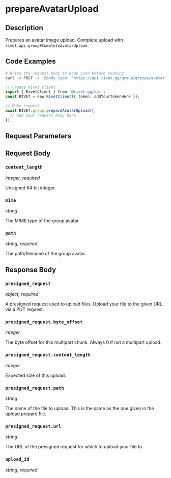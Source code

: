 

# prepareAvatarUpload

## Description

Prepares an avatar image upload.
Complete upload with `rivet.api.group#CompleteAvatarUpload`.


## Code Examples

<CodeGroup title='Request' tag='POST' label='https://api.rivet.gg/group/groups/avatar-upload/prepare'>

```bash {{ title: 'cURL' }}
# Write the request body to body.json before running
curl -X POST -d '@body.json' 'https://api.rivet.gg/group/groups/avatar-upload/prepare'
```

```ts
// Create Rivet client
import { RivetClient } from '@rivet-gg/api';
const RIVET = new RivetClient({ token: addYourTokenHere });

// Make request
await RIVET.group.prepareAvatarUpload({
  // Add your request body here
});
```

</CodeGroup>


## Request Parameters


## Request Body

### `content_length`

_integer, required_

Unsigned 64 bit integer.

### `mime`

_string_

The MIME type of the group avatar.

### `path`

_string, required_

The path/filename of the group avatar.




## Response Body

### `presigned_request`

_object, required_

A presigned request used to upload files. Upload your file to the given URL via a PUT request.


### `presigned_request.byte_offset`

_integer_

The byte offset for this multipart chunk. Always 0 if not a multipart upload.

### `presigned_request.content_length`

_integer_

Expected size of this upload.

### `presigned_request.path`

_string_

The name of the file to upload.  This is the same as the one given in the upload prepare file.


### `presigned_request.url`

_string_

The URL of the presigned request for which to upload your file to.


### `upload_id`

_string, required_



